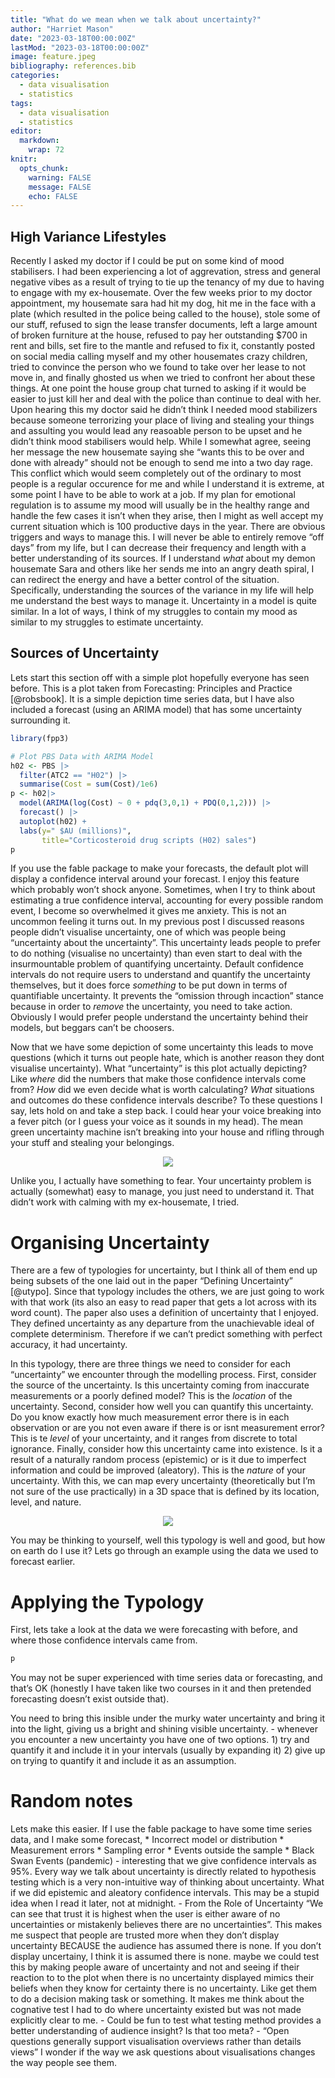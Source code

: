 ```yaml
---
title: "What do we mean when we talk about uncertainty?"
author: "Harriet Mason"
date: "2023-03-18T00:00:00Z"
lastMod: "2023-03-18T00:00:00Z"
image: feature.jpeg
bibliography: references.bib
categories:
  - data visualisation
  - statistics
tags:
  - data visualisation
  - statistics
editor: 
  markdown: 
    wrap: 72
knitr:
  opts_chunk: 
    warning: FALSE
    message: FALSE
    echo: FALSE
---
```


## High Variance Lifestyles
Recently I asked my doctor if I could be put on some kind of mood stabilisers. I had been experiencing a lot of aggrevation, stress and general negative vibes as a result of trying to tie up the tenancy of my due to having to engage with my ex-housemate. Over the few weeks prior to my doctor appointment, my housemate sara had hit my dog, hit me in the face with a plate (which resulted in the police being called to the house), stole some of our stuff, refused to sign the lease transfer documents, left a large amount of broken furniture at the house, refused to pay her outstanding $700 in rent and bills, set fire to the mantle and refused to fix it, constantly posted on social media calling myself and my other housemates crazy children, tried to convince the person who we found to take over her lease to not move in, and finally ghosted us when we tried to confront her about these things. At one point the house group chat turned to asking if it would be easier to just kill her and deal with the police than continue to deal with her. Upon hearing this my doctor said he didn't think I needed mood stabilizers because someone terrorizing your place of living and stealing your things and assulting you would lead any reasoable person to be upset and he didn't think mood stabilisers would help. While I somewhat agree, seeing her message the new housemate saying she "wants this to be over and done with already" should not be enough to send me into a two day rage. This conflict which would seem completely out of the ordinary to most people is a regular occurence for me and while I understand it is extreme, at some point I have to be able to work at a job. If my plan for emotional regulation is to assume my mood will usually be in the healthy range and handle the few cases it isn't when they arise, then I might as well accept my current situation which is 100 productive days in the year. There are obvious triggers and ways to manage this. I will never be able to entirely remove "off days" from my life, but I can decrease their frequency and length with a better understanding of its sources. If I understand *what* about my demon housemate Sara and others like her sends me into an angry death spiral, I can redirect the energy and have a better control of the situation. Specifically, understanding the sources of the variance in my life will help me understand the best ways to manage it. Uncertainty in a model is quite similar. In a lot of ways, I think of my struggles to contain my mood as similar to my struggles to estimate uncertainty.

## Sources of Uncertainty
Lets start this section off with a simple plot hopefully everyone has seen before. This is a plot taken from Forecasting: Principles and Practice [@robsbook]. It is a simple depiction time series data, but I have also included a forecast (using an ARIMA model) that has some uncertainty surrounding it.

```r
library(fpp3)

# Plot PBS Data with ARIMA Model
h02 <- PBS |>
  filter(ATC2 == "H02") |>
  summarise(Cost = sum(Cost)/1e6) 
p <- h02|>
  model(ARIMA(log(Cost) ~ 0 + pdq(3,0,1) + PDQ(0,1,2))) |>
  forecast() |>
  autoplot(h02) +
  labs(y=" $AU (millions)",
       title="Corticosteroid drug scripts (H02) sales")
p
```

If you use the fable package to make your forecasts, the default plot will display a confidence interval around your forecast. I enjoy this feature which probably won't shock anyone. Sometimes, when I try to think about estimating a true confidence interval, accounting for every possible random event, I become so overwhelmed it gives me anxiety. This is not an uncommon feeling it turns out. In my previous post I discussed reasons people didn't visualise uncertainty, one of which was people being "uncertainty about the uncertainty". This uncertainty leads people to prefer to do nothing (visualise no uncertainty) than even start to deal with the insurmountable problem of quantifying uncertainty. Default confidence intervals do not require users to understand and quantify the uncertainty themselves, but it does force *something* to be put down in terms of quantifiable uncertainty. It prevents the "omission through incaction" stance because in order to *remove* the uncertainty, you need to take action. Obviously I would prefer people understand the uncertainty behind their models, but beggars can't be choosers.

Now that we have some depiction of some uncertainty this leads to move questions (which it turns out people hate, which is another reason they dont visualise uncertainty). What "uncertainty" is this plot actually depicting? Like *where* did the numbers that make those confidence intervals come from? *How* did we even decide what is worth calculating? *What* situations and outcomes do these confidence intervals describe? To these questions I say, lets hold on and take a step back. I could hear your voice breaking into a fever pitch (or I guess your voice as it sounds in my head). The mean green uncertainty machine isn't breaking into your house and rifling through your stuff and stealing your belongings. 

<center>![](meangreenmachine.jpeg)</center>

Unlike you, I actually have something to fear. Your uncertainty problem is actually (somewhat) easy to manage, you just need to understand it. That didn't work with calming with my ex-housemate, I tried.

# Organising Uncertainty
There are a few of typologies for uncertainty, but I think all of them end up being subsets of the one laid out in the paper "Defining Uncertainty" [@utypo]. Since that typology includes the others, we are just going to work with that work (its also an easy to read paper that gets a lot across with its word count). The paper also uses a definition of uncertainty that I enjoyed. They defined uncertainty as any departure from the unachievable ideal of complete determinism. Therefore if we can't predict something with perfect accuracy, it had uncertainty. 

In this typology, there are three things we need to consider for each "uncertainty" we encounter through the modelling process. First, consider the source of the uncertainty. Is this uncertainty coming from inaccurate measurements or a poorly defined model? This is the *location* of the uncertainty. Second, consider how well you can quantify this uncertainty. Do you know exactly how much measurement error there is in each observation or are you not even aware if there is or isnt measurement error? This is te *level* of your uncertainty, and it ranges from discrete to total ignorance. Finally, consider how this uncertainty came into existence. Is it a result of a naturally random process (epistemic) or is it due to imperfect information and could be improved (aleatory). This is the *nature* of your uncertainty. With this, we can map every uncertainty (theoretically but I'm not sure of the use practically) in a 3D space that is defined by its location, level, and nature.

<center>![](3duncertainty.jpeg)</center>

You may be thinking to yourself, well this typology is well and good, but how on earth do I use it? Lets go through an example using the data we used to forecast earlier.

# Applying the Typology
First, lets take a look at the data we were forecasting with before, and where those confidence intervals came from.

```r
p
```

You may not be super experienced with time series data or forecasting, and that's OK (honestly I have taken like two courses in it and then pretended forecasting doesn't exist outside that). 


You need to bring this insible under the murky water uncertainty and bring it into the light, giving us a bright and shining visible uncertainty.
- whenever you encounter a new uncertainty you have one of two options.
1) try and quantify it and include it in your intervals (usually by expanding it)
2) give up on trying to quantify it and include it as an assumption.


# Random notes
Lets make this easier. If I use the fable package to  have some time series data, and I make some forecast, 
* Incorrect model or distribution
* Measurement errors
* Sampling error
* Events outside the sample
* Black Swan Events (pandemic)
- interesting that we give confidence intervals as 95%. Every way we talk about uncertainty is directly related to hypothesis testing which is a very non-intuitive way of thinking about uncertainty. What if we did epistemic and aleatory confidence intervals. This may be a stupid idea when I read it later, not at midnight.
- From the Role of Uncertainty "We can see that trust it is highest when the user is either aware of no uncertainties or mistakenly believes there are no uncertainties". This makes me suspect that people are trusted more when they don't display uncertainty BECAUSE the audience has assumed there is none.  If you don't display uncertainy, I think it is assumed there is none. maybe we could test this by making people aware of uncertainty and not and seeing if their reaction to to the plot when there is no uncertainty displayed mimics their beliefs when they know for certainty there is no uncertainty. Like get them to do a decision making task or something. It makes me think about the cognative test I had to do where uncertainty existed but was not made explicitly clear to me.
- Could be fun to test what testing method provides a better understanding of audience insight? Is that too meta?
- "Open questions generally support visualisation overviews rather than details views" I wonder if the way we ask questions about visualisations changes the way people see them.